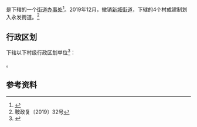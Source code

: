 {{中国乡级行政区|21/03/03/401/000
| 电话区号 = 412
}}

'''{{PAGENAMEBASE}}'''是{{PRC admin/fullname|21/03/03/401/000|3}}下辖的一个[[街道办事处|街道办事处]]<ref>{{PRC admin/ref sgc|{{PRC admin/parent|21/03/03/401/000}}}}</ref>。2019年12月，撤销[[新城街道|新城街道]]，下辖的4个村成建制划入永发街道。<ref>鞍政复〔2019〕32号</ref>

== 行政区划 ==
{{PAGENAMEBASE}}下辖以下村级行政区划单位<ref>{{PRC admin/ref sgc|21/03/03/401/000}}</ref>：

{{PRC admin/children|21/03/03/401/000}}。

== 参考资料 ==
{{reflist}}

{{PRC admin/navcat|21/03/03/401/000}}